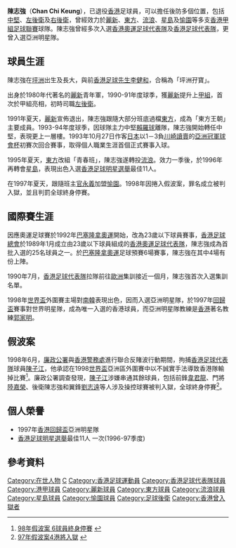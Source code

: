 {{otheruses|subject=足球員|other=其他同名人士|陳志強}}
{{noteta|G1=足球}}{{Football player infobox
| playername = 陳志強
| image =
| fullname = 陳志強
| height = 
| nickname = 
| dateofbirth = 
| cityofbirth = [[坪洲|坪洲]]
| countryofbirth = {{HKG-1959}}
| currentclub = 已退役
| clubnumber = 
| position = [[中堅|中堅]]、[[右後衛|右後衛]]、[[左後衛|左後衛]]
| youthyears = 198x–1990
| youthclubs = [[花花足球會|麗新]]
| years1 = 1990–1991
| clubs1 = [[花花足球會|麗新]]
| caps1  = 3
| goals1 = 0
| years2 = 1991–1995
| clubs2 = [[東方足球隊|東方]]
| caps2  = 88
| goals2 = 2
| years3 = 1995–1996
| clubs3 = [[香港流浪足球會|流浪]]
| caps3  = 20
| goals3 = 2
| years4 = 1996–1997
| clubs4 = [[星島體育會|星島]]
| caps4  = 13
| goals4 = 2
| years5 = 1997–1998
| clubs5 = [[愉園體育會|愉園]]
| caps5  = 7
| goals5 = 0
| nationalyears1 = 1989–1991
| nationalteam1 = [[香港奧運足球代表隊|香港奧運隊]]
| nationalcaps1 = ?
| nationalgoals1 = ?
| nationalyears2 = 1990–1998
| nationalteam2 = [[香港足球代表隊|香港]]
| nationalcaps2 = ?
| nationalgoals2 = ?
| pcupdate = 2010年5月21日
| ntupdate = 2010年1月18日
}}

'''陳志強'''（'''Chan Chi Keung'''），已退役[[香港|香港]]足球員，可以擔任後防多個位置，包括[[中堅|中堅]]、[[左後衛|左後衛]]及[[右後衛|右後衛]]，曾經效力於[[花花足球會|麗新]]、[[東方足球隊|東方]]、[[香港流浪足球會|流浪]]、[[星島體育會|星島]]及[[愉園體育會|愉園]]等多支[[香港甲組足球聯賽|香港甲組足球聯賽]]球隊。陳志強曾經多次入選[[香港奧運足球代表隊|香港奧運足球代表隊]]及[[香港足球代表隊|香港足球代表隊]]，更曾入選亞洲明星隊。

==球員生涯==
陳志強在[[坪洲|坪洲]]出生及長大，與前[[香港足球先生|香港足球先生]][[李健和|李健和]]，合稱為「坪洲孖寶」。

出身於1980年代著名的[[花花足球會|麗新]]青年軍，1990-91年度球季，獲[[花花足球會|麗新]]提升上[[香港甲組足球聯賽|甲組]]，首次於甲組亮相，初時司職[[左後衛|左後衛]]。

1991年夏天，[[花花足球會|麗新]]宣佈退出，陳志強跟隨大部分班底過檔[[東方足球隊|東方]]，成為「東方王朝」主要成員。1993-94年度球季，因球隊主力中堅[[賴羅球|賴羅球]]離隊，陳志強開始轉任中堅，表現更上一層樓。1993年10月27日作客[[日本|日本]]以1－3負[[川崎讀賣|川崎讀賣]]的[[亞洲冠軍球會杯|亞洲冠軍球會杯]]初賽次回合賽事，取得個人職業生涯首個正式賽事入球。

1995年夏天，[[東方足球隊|東方]]改組「青春班」，陳志強遂轉投[[香港流浪足球會|流浪]]。效力一季後，於1996年再轉會[[星島體育會|星島]]，表現出色入選[[香港足球明星選舉|香港足球明星選舉]]最佳11人。

在1997年夏天，跟隨班主[[官永義|官永義]]加盟[[愉園體育會|愉園]]。1998年因捲入假波案，罪名成立被判入獄，並且判罰全球終身停賽。

==國際賽生涯==
因應奧運足球賽於1992年[[巴塞隆拿奧運|巴塞隆拿奧運]]開始，改為23歲以下球員賽事，[[香港足球總會|香港足球總會]]於1989年1月成立由23歲以下球員組成的[[香港奧運足球代表隊|香港奧運足球代表隊]]，陳志強成為首批入選的25名球員之一。於[[巴塞隆拿奧運|巴塞隆拿奧運]]足球預賽6場賽事，陳志強在其中4場有份上陣。

1990年7月，[[香港足球代表隊|香港足球代表隊]]拉隊前往[[歐洲|歐洲]]集訓接近一個月，陳志強首次入選集訓名單。

1998年[[世界盃|世界盃]]外圍賽主場對[[南韓國家足球隊|南韓]]表現出色，因而入選亞洲明星隊，於1997年[[香港回歸盃足球賽|回歸盃]]賽事對世界明星隊，成為唯一入選的香港球員，而亞洲明星隊教練是[[香港|香港]]著名教練[[郭家明|郭家明]]。

==假波案==
1998年6月，[[廉政公署|廉政公署]]與[[香港警務處|香港警務處]]進行聯合反賭波行動期間，拘捕[[香港足球代表隊|香港足球代表隊]]球員[[陳子江|陳子江]]，他承認在1998[[世界盃|世界盃]]亞洲區外圍賽中以不誠實手法導致香港隊輸掉比賽<ref>[http://hk.news.yahoo.com/article/090401/4/bh4c.html 98年假波案 6球員終身停賽] {{webarchive|url=https://web.archive.org/web/20090405094431/http://hk.news.yahoo.com/article/090401/4/bh4c.html |date=2009-04-05 }}</ref>。廉政公署調查發現，[[陳子江|陳子江]]涉嫌串通其餘球員，包括前鋒[[韋君龍|韋君龍]]、門將[[陸嘉榮|陸嘉榮]]、後衛陳志強和翼鋒[[劉志遠_(香港足球員)|劉志遠]]等人涉及操控球賽被判入獄，全球終身停賽<ref>[http://hk.news.yahoo.com/article/100520/4/i4ux.html 97年假波案4港將入獄] {{webarchive|url=https://web.archive.org/web/20100524111233/http://hk.news.yahoo.com/article/100520/4/i4ux.html |date=2010-05-24 }}</ref>。

==個人榮譽==
* 1997年[[香港回歸盃足球賽|香港回歸盃]]亞洲明星隊
* [[香港足球明星選舉|香港足球明星選舉]]最佳11人 一次(1996-97季度)

==參考資料==
{{reflist}}

{{DEFAULTSORT:Chan Chi Keung}} 
[[Category:在世人物|Category:在世人物]]
[[Category:陳姓|C]]
[[Category:香港足球運動員|Category:香港足球運動員]]
[[Category:香港足球代表隊球員|Category:香港足球代表隊球員]]
[[Category:港甲球員|Category:港甲球員]]
[[Category:麗新球員|Category:麗新球員]]
[[Category:東方球員|Category:東方球員]]
[[Category:流浪球員|Category:流浪球員]]
[[Category:星島球員|Category:星島球員]]
[[Category:愉園球員|Category:愉園球員]]
[[Category:足球後衛|Category:足球後衛]]
[[Category:香港曾入獄者|Category:香港曾入獄者]]